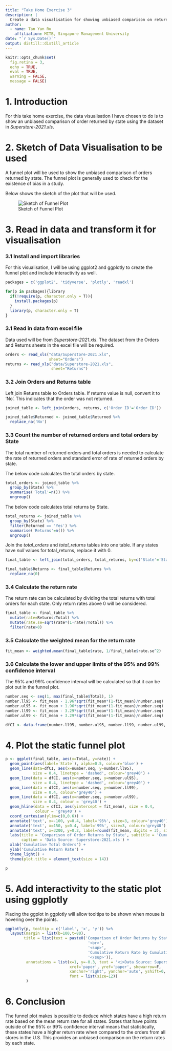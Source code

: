 ```yaml
---
title: "Take Home Exercise 3"
description: |
  Create a data visualisation for showing unbiased comparison on return orders by State
author:
  - name: Tan Yan Ru
    affiliation: MITB, Singapore Management University
date: "`r Sys.Date()`"
output: distill::distill_article
---
```


```r
knitr::opts_chunk$set(  
  fig.retina = 3,
  echo = TRUE,
  eval = TRUE,
  warning = FALSE,
  message = FALSE)
```

# 1. Introduction

For this take home exercise, the data visualisation I have chosen to do is to show an unbiased comparison of order returned by state using the dataset in *Superstore-2021.xls*.

# 2. Sketch of Data Visualisation to be used

A funnel plot will be used to show the unbiased comparison of orders returned by state. The funnel plot is generally used to check for the existence of bias in a study.

Below shows the sketch of the plot that will be used.

![Sketch of Funnel Plot](images/funnel_plot_sketch.jpg)

# 3. Read in data and transform it for visualisation

### 3.1 Install and import libraries

For this visualisation, I will be using ggplot2 and ggplotly to create the funnel plot and include interactivity as well.

```r
packages = c('ggplot2', 'tidyverse', 'plotly', 'readxl')

for(p in packages){library
  if(!require(p, character.only = T)){
    install.packages(p)
  }
  library(p, character.only = T)
}
```

### 3.1 Read in data from excel file

Data used will be from *Superstore-2021.xls*. The dataset from the Orders and Returns sheets in the excel file will be required. 

```r
orders <- read_xls("data/Superstore-2021.xls",
                   sheet="Orders")
returns <- read_xls("data/Superstore-2021.xls",
                    sheet="Returns")
```

### 3.2 Join Orders and Returns table

Left join Returns table to Orders table. If returns value is null, convert it to 'No'. This indicates that the order was not returned.

```r

joined_table <- left_join(orders, returns, c('Order ID'='Order ID'))

joined_table$Returned <- joined_table$Returned %>%
  replace_na('No')

```

### 3.3 Count the number of returned orders and total orders by State

The total number of returned orders and total orders is needed to calculate the rate of returned orders and standard error of rate of returned orders by state. 

The below code calculates the total orders by state.

```r

total_orders <- joined_table %>%
  group_by(State) %>%
  summarise('Total'=n()) %>%
  ungroup()

```

The below code calculates total returns by State.

```r
total_returns <- joined_table %>%
  group_by(State) %>%
  filter(Returned == 'Yes') %>%
  summarise('Returns'=n()) %>%
  ungroup()

```

Join the *total_orders* and *total_returns* tables into one table. If any states have *null* values for total_returns, replace it with 0.

```r
final_table <- left_join(total_orders, total_returns, by=c('State'='State'))

final_table$Returns <- final_table$Returns %>%
  replace_na(0)

```

### 3.4 Calculate the return rate

The return rate can be calculated by dividing the total returns with total orders for each state. Only return rates above 0 will be considered.

```r
final_table <- final_table %>%
  mutate(rate=Returns/Total) %>%
  mutate(rate.se=sqrt(rate*(1-rate)/Total)) %>%
  filter(rate>0)
```

### 3.5 Calculate the weighted mean for the return rate

```r
fit_mean <- weighted.mean(final_table$rate, 1/final_table$rate.se^2)
```

### 3.6 Calculate the lower and upper limits of the 95% and 99% confidence interval

The 95% and 99% confidence interval will be calculated so that it can be plot out in the funnel plot.

```r
number.seq <- seq(1, max(final_table$Total), 1)
number.ll95 <- fit_mean - 1.96*sqrt(fit_mean*(1-fit_mean)/number.seq)
number.ul95 <- fit_mean + 1.96*sqrt(fit_mean*(1-fit_mean)/number.seq)
number.ll99 <- fit_mean - 3.29*sqrt(fit_mean*(1-fit_mean)/number.seq)
number.ul99 <- fit_mean + 3.29*sqrt(fit_mean*(1-fit_mean)/number.seq)

dfCI <- data.frame(number.ll95, number.ul95, number.ll99, number.ul99, number.seq, fit_mean)
```

# 4. Plot the static funnel plot

```r
p <- ggplot(final_table, aes(x=Total, y=rate)) +
  geom_point(aes(label=`State`), alpha=0.5, colour='blue') +
  geom_line(data=dfCI, aes(x=number.seq, y=number.ll95),
            size = 0.4, linetype = 'dashed', colour='grey40') + 
  geom_line(data = dfCI, aes(x=number.seq, y=number.ul95),
            size = 0.4, linetype = 'dashed', colour='grey40') +
  geom_line(data = dfCI, aes(x=number.seq, y=number.ll99),
            size = 0.4, colour='grey40') +
  geom_line(data = dfCI, aes(x=number.seq, y=number.ul99),
            size = 0.4, colour = 'grey40') +
  geom_hline(data = dfCI, aes(yintercept = fit_mean), size = 0.4,
             colour = 'grey40') + 
  coord_cartesian(ylim=c(0,0.6)) + 
  annotate('text', x=-100, y=0.4, label='95%', size=3, colour='grey40') +
  annotate('text', x=150, y=0.4, label='99%', size=3, colour='grey40') +
  annotate('text', x=3200, y=0.2, label=round(fit_mean, digits = 3), size=3, colour='grey40') +
  labs(title = 'Comparison of Order Returns by State', subtitle = 'Cumulative Return Rate by Cumulative Total Orders Number by State',
       caption = 'Data Source: Superstore-2021.xls') +
  xlab('Cumulative Total Orders') +
  ylab('Cumulative Return Rate') +
  theme_light() +
  theme(plot.title = element_text(size = 14))

p

```

# 5. Add interactivity to the static plot using ggplotly

Placing the ggplot in ggplotly will allow tooltips to be shown when mouse is hovering over the points.

```r
ggplotly(p, tooltip = c('label', 'x', 'y')) %>%
  layout(margin = list(b=100,t=80),
        title = list(text = paste0('Comparison of Order Returns by State',
                                    '<br>',
                                    '<sup>',
                                    'Cumulative Return Rate by Cumulative Total Orders Number by State',
                                    '</sup>')),
         annotations = list(x=1, y=-0.3, text = '<i>Data Source: Superstore-2021.xls</i>',
                            xref='paper', yref='paper', showarrow=F,
                            xanchor='right', yanchor='auto', yshift=0, xshift=0,
                            font = list(size=12))
         )
```

# 6. Conclusion

The funnel plot makes is possible to deduce which states have a high return rate based on the mean return rate for all states. States that have points outside of the 95% or 99% confidence interval means that statistically, these states have a higher return rate when compared to the orders from all stores in the U.S. This provides an unbiased comparison on the return rates by each state.
